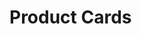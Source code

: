 
# Product Cards

<Section
  title="Default"
  tags={["Free"]}
  image={{
    src: "/img/sections/product-cards/default.png",
    alt: "Product Card Default",
  }}
/>

<Section
  title="Minimal"
  image={{
    src: "/img/sections/product-cards/minimal.png",
    alt: "Product Card Minimal",
  }}
/>

<Section
  title="Simple"
  image={{
    src: "/img/sections/product-cards/simple.png",
    alt: "Product Card Simple",
  }}
/>

<Section
  title="Compact"
  image={{
    src: "/img/sections/product-cards/compact.png",
    alt: "Product Card Compact",
  }}
/>

<Section
  title="Rounded"
  image={{
    src: "/img/sections/product-cards/rounded.png",
    alt: "Product Card Rounded",
  }}
/>

<Section
  title="List"
  image={{
    src: "/img/sections/product-cards/list.png",
    alt: "Product Card List",
  }}
/>
